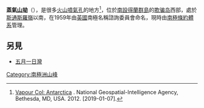 '''蒸氣[[山坳|山坳]]'''（{{lang-en|Vapour Col}}），是很多[[火山噴氣孔|火山噴氣孔]]的地方<ref>[https://geographic.org/geographic_names/antname.php?uni=15899&fid=antgeo_124 Vapour Col: Antarctica] {{Wayback|url=https://geographic.org/geographic_names/antname.php?uni=15899&fid=antgeo_124 |date=20181003013903 }}. National Geospatial-Intelligence Agency, Bethesda, MD, USA. 2012. [2019-01-07].</ref>，位於[[南設得蘭群島|南設得蘭群島]]的[[欺骗岛|欺骗岛]]西部，處於[[斯通斯羅嶺|斯通斯羅嶺]]以南，在1959年由[[英國|英國]]南極名稱諮詢委員會命名，現時由[[南極條約體系|南極條約體系]]管理。

==另見==
*[[五月一日灣|五月一日灣]]

{{coord|62|59|S|60|44|W|display=title}}
{{wiktionary|vapour}}
{{Antarctica-geo-stub}}
[[Category:南極洲山峰|Category:南極洲山峰]]